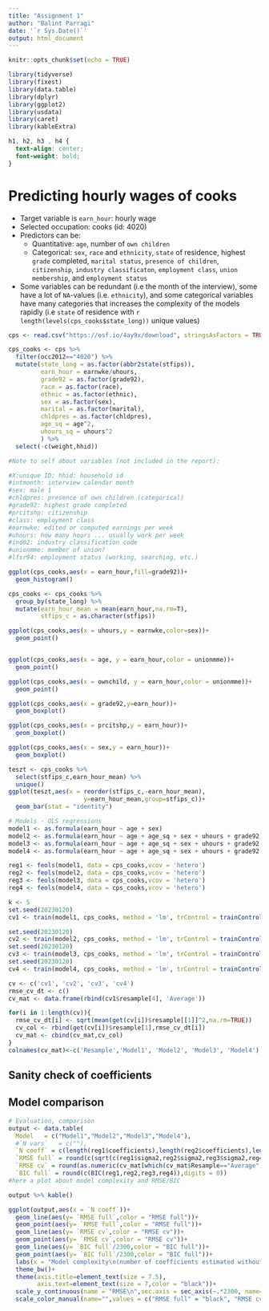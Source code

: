 ```yaml
---
title: "Assignment 1"
author: "Balint Parragi"
date: '`r Sys.Date()`'
output: html_document
---
```


```r
knitr::opts_chunk$set(echo = TRUE)
```

```r
library(tidyverse)
library(fixest)
library(data.table)
library(dplyr)
library(ggplot2)
library(usdata)
library(caret)
library(kableExtra)
```

```css
h1, h2, h3 , h4 {
  text-align: center;
  font-weight: bold;
}
```

# __Predicting hourly wages of **cooks**__

- Target variable is `earn_hour`: hourly wage
- Selected occupation: cooks (id: $4020$)
- Predictors can be:
  + Quantitative: `age`, number of `own children`
  + Categorical: `sex`, `race` and `ethnicity`, `state` of residence, highest `grade` completed, `marital status`, `presence of children`, `citizenship`, `industry classificaton`, `employment class`, `union membership`, and `employment status`
- Some variables can be redundant (i.e the month of the interview), some have a lot of `NA`-values (i.e. `ethnicity`),  and some categorical variables have many categories that increases the complexity of the models rapidly (i.e `state` of residence with `r length(levels(cps_cooks$state_long))` unique values)




```r
cps <- read.csv("https://osf.io/4ay9x/download", stringsAsFactors = TRUE) %>% data.table()

cps_cooks <- cps %>% 
  filter(occ2012=="4020") %>% 
  mutate(state_long = as.factor(abbr2state(stfips)),
         earn_hour = earnwke/uhours,
         grade92 = as.factor(grade92),
         race = as.factor(race),
         ethnic = as.factor(ethnic),
         sex = as.factor(sex),
         marital = as.factor(marital),
         chldpres = as.factor(chldpres),
         age_sq = age^2,
         uhours_sq = uhours^2
         ) %>% 
  select(-c(weight,hhid))

#Note to self about variables (not included in the report):

#X:unique ID; hhid: household id
#intmonth: interview calendar month
#sex: male 1
#chldpres: presence of own children (categorical)
#grade92: highest grade completed
#prcitshp: citizenship
#class: employment class
#earnwke: edited or computed earnings per week
#uhours: how many hours ... usually work per week
#ind02: industry classification code
#unionmme: member of union?
#lfsr94: employment status (working, searching, etc.)
```

```r
ggplot(cps_cooks,aes(x = earn_hour,fill=grade92))+
  geom_histogram()

cps_cooks <- cps_cooks %>% 
  group_by(state_long) %>% 
  mutate(earn_hour_mean = mean(earn_hour,na.rm=T),
         stfips_c = as.character(stfips))

ggplot(cps_cooks,aes(x = uhours,y = earnwke,color=sex))+
  geom_point()


ggplot(cps_cooks,aes(x = age, y = earn_hour,color = unionmme))+
  geom_point()

ggplot(cps_cooks,aes(x = ownchild, y = earn_hour,color = unionmme))+
  geom_point()

ggplot(cps_cooks,aes(x = grade92,y=earn_hour))+
  geom_boxplot()

ggplot(cps_cooks,aes(x = prcitshp,y = earn_hour))+
  geom_boxplot()

ggplot(cps_cooks,aes(x = sex,y = earn_hour))+
  geom_boxplot()

teszt <- cps_cooks %>% 
  select(stfips_c,earn_hour_mean) %>% 
  unique()
ggplot(teszt,aes(x = reorder(stfips_c,-earn_hour_mean),
                     y=earn_hour_mean,group=stfips_c))+
  geom_bar(stat = "identity")
```

```r
# Models - OLS regressions
model1 <- as.formula(earn_hour ~ age + sex)
model2 <- as.formula(earn_hour ~ age + age_sq + sex + uhours + grade92)
model3 <- as.formula(earn_hour ~ age + age_sq + sex + uhours + grade92 + race + prcitshp + class + unionmme + state_long +lfsr94)
model4 <- as.formula(earn_hour ~ age + age_sq + sex + uhours + grade92 + race + marital + chldpres + prcitshp + ind02 + class + unionmme + state_long + lfsr94)

reg1 <- feols(model1, data = cps_cooks,vcov = 'hetero')
reg2 <- feols(model2, data = cps_cooks,vcov = 'hetero')
reg3 <- feols(model3, data = cps_cooks,vcov = 'hetero')
reg4 <- feols(model4, data = cps_cooks,vcov = 'hetero')

k <- 5
set.seed(20230120)
cv1 <- train(model1, cps_cooks, method = 'lm', trControl = trainControl(method = 'cv', number = k))

set.seed(20230120)
cv2 <- train(model2, cps_cooks, method = 'lm', trControl = trainControl(method = 'cv', number = k))
set.seed(20230120)
cv3 <- train(model3, cps_cooks, method = 'lm', trControl = trainControl(method = 'cv', number = k), na.action = 'na.omit')
set.seed(20230120)
cv4 <- train(model4, cps_cooks, method = 'lm', trControl = trainControl(method = 'cv', number = k), na.action = 'na.omit')

cv <- c('cv1', 'cv2', 'cv3', 'cv4')
rmse_cv_dt <- c()
cv_mat <- data.frame(rbind(cv1$resample[4], 'Average'))

for(i in 1:length(cv)){
  rmse_cv_dt[i] <- sqrt(mean(get(cv[i])$resample[[1]]^2,na.rm=TRUE))
  cv_col <- rbind(get(cv[i])$resample[1],rmse_cv_dt[i])
  cv_mat <- cbind(cv_mat,cv_col)
}
colnames(cv_mat)<-c('Resample','Model1', 'Model2', 'Model3', 'Model4')
```

## Sanity check of coefficients

## Model comparison

```r
# Evaluation, comparison
output <- data.table(
  Model   = c("Model1","Model2","Model3","Model4"),
  #`N vars`   = c(""),
  `N coeff` = c(length(reg1$coefficients),length(reg2$coefficients),length(reg3$coefficients),length(reg4$coefficients)),
  `RMSE full` = round(c(sqrt(c(reg1$sigma2,reg2$sigma2,reg3$sigma2,reg4$sigma2))),digits = 4),
  `RMSE cv` = round(as.numeric(cv_mat[which(cv_mat$Resample=="Average"),-1]),digits = 4),
  `BIC full` = round(c(BIC(reg1,reg2,reg3,reg4)),digits = 0))
#here a plot about model complexity and RMSE/BIC

output %>% kable()
```

```r

ggplot(output,aes(x = `N coeff`))+
  geom_line(aes(y= `RMSE full`,color = "RMSE full"))+
  geom_point(aes(y= `RMSE full`,color = "RMSE full"))+
  geom_line(aes(y= `RMSE cv`,color = "RMSE cv"))+
  geom_point(aes(y= `RMSE cv`,color = "RMSE cv"))+
  geom_line(aes(y= `BIC full`/2300,color = "BIC full"))+
  geom_point(aes(y= `BIC full`/2300,color = "BIC full"))+
  labs(x = "Model complexity\n(number of coefficients estimated without the intercept)")+
  theme_bw()+
  theme(axis.title=element_text(size = 7.5),
        axis.text=element_text(size = 7,color = "black"))+
  scale_y_continuous(name = "RMSE\n",sec.axis = sec_axis(~.*2300, name="BIC\n"))+
  scale_color_manual(name="",values = c("RMSE full" = "black", "RMSE cv" = "red","BIC full"="steelblue"))
```
